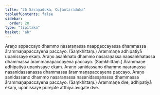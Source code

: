```yaml
---
title: "26 Saraṇaduka, Cūḷantaraduka"
tableOfContents: false
sidebar:
  order: 20
type: "tipitaka"
basket: "ab"
---
```



<DynamicBreadcrumb />

<Division number="90">

<Paragraph number="212">
Araṇo appaccayo dhammo nasaraṇassa naappaccayassa dhammassa ārammaṇapaccayena paccayo. (Saṃkhittaṃ.)
</Paragraph>

<Paragraph number="213">
Ārammaṇe adhipatiyā upanissaye ekaṃ.
</Paragraph>

</Division>
<Division number="91">

<Paragraph number="214">
Araṇo asaṅkhato dhammo nasaraṇassa naasaṅkhatassa dhammassa ārammaṇapaccayena paccayo. (Saṃkhittaṃ.)
</Paragraph>

<Paragraph number="215">
Ārammaṇe adhipatiyā upanissaye ekaṃ.
</Paragraph>

</Division>
<Division number="92">

<Paragraph number="216">
Araṇo sanidassano dhammo naaraṇassa nasanidassanassa dhammassa ārammaṇapaccayena paccayo. Araṇo sanidassano dhammo nasaraṇassa nasanidassanassa dhammassa ārammaṇapaccayena paccayo. (Saṃkhittaṃ.)
</Paragraph>

<Paragraph number="217">
Ārammaṇe dve, adhipatiyā ekaṃ, upanissaye purejāte atthiyā avigate dve.
</Paragraph>
</Division>